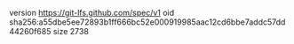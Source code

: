 version https://git-lfs.github.com/spec/v1
oid sha256:a55dbe5ee72893b1ff666bc52e000919985aac12cd6bbe7addc57dd44260f685
size 2738
